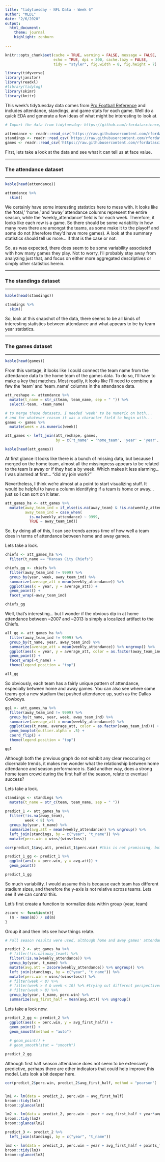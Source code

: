 ```yaml
---
title: "tidytuesday - NFL Data - Week 6"
author: "MLDL"
date: "2/6/2020"
output: 
  html_document:
    theme: journal
    highlight: zenburn
  
---
```


```r
knitr::opts_chunk$set(cache = TRUE, warning = FALSE, message = FALSE, 
                      echo = TRUE, dpi = 300, cache.lazy = FALSE,
                      tidy = "styler", fig.width = 8, fig.height = 7)
```

```r
library(tidyverse)
library(janitor)
library(readxl)
#library(tidylog)
library(skimr)
library(knitr)
```

This week's tidytuesday data comes from [Pro Football Reference](https://www.pro-football-reference.com/years/2019/attendance.htm) and includes attendance, standings, and game stats for each game. Well do a quick EDA and generate a few ideas of what might be interesting to look at. 


```r
# Import the data from tidytuesday: https://github.com/rfordatascience/tidytuesday

attendance <- readr::read_csv('https://raw.githubusercontent.com/rfordatascience/tidytuesday/master/data/2020/2020-02-04/attendance.csv')
standings <- readr::read_csv('https://raw.githubusercontent.com/rfordatascience/tidytuesday/master/data/2020/2020-02-04/standings.csv')
games <- readr::read_csv('https://raw.githubusercontent.com/rfordatascience/tidytuesday/master/data/2020/2020-02-04/games.csv')
```

First, lets take a look at the data and see what it can tell us at face value. 

***
### The attendance dataset
***
```r
kable(head(attendance))
```


```r
attendance %>%
  skim()
```

We certainly have some interesting statistics here to mess with. It looks like the 'total,' 'home,' and 'away' attendance columns represent the entire season, while the 'weekly_attendance' field is for each week. Therefore, it looks like each row is a game. So there should be some variability in how many rows there are amongst the teams, as some make it to the playoff and some do not (therefore they'd have more games). A look at the summary statistics should tell us more... if that is the case or not. 

So, as was expected, there does seem to be some variability associated with how many games they play. Not to worry, I'll probably stay away from analyzing just that, and focus on either more aggregated descriptives or simply other statistics herein. 

***
### The standings dataset
***

```r
kable(head(standings))
```


```r
standings %>% 
  skim()
```

So, look at this snapshot of the data, there seems to be all kinds of interesting statistics between attendance and what appears to be by team year statistics. 

***
### The games dataset
***

```r
kable(head(games))
```


From this vantage, it looks like I could connect the team name from the attendance data to the home team of the games data. To do so, I'll have to make a key that matches. Most readily, it looks like I'll need to combine a few the 'team' and 'team_name' columns in the attendance data. 

```r
att_reshape <- attendance %>% 
  mutate(t_name = str_c(team, team_name, sep = " ")) %>%
  select(-team, -team_name)

# to merge these datasets, I needed 'week' to be numeric on both... 
# and for whatever reason it was a character field to begin with...
games <- games %>%
  mutate(week = as.numeric(week))

att_games <- left_join(att_reshape, games, 
                       by = c('t_name' = 'home_team', 'year' = 'year', 'week' = 'week'))

kable(head(att_games))
```

At first glance it looks like there is a bunch of missing data, but because I merged on the home team, almost all the missingness appears to be related to the team is away or if they had a by week. Which makes it less alarming... I was alarmed at first... "did my join work?"

Nevertheless, I think we're almost at a point to start visualizing stuff. It would be helpful to have a column identifying if a team is home or away... just so I can sort on it later. 

```r
att_games_ha <- att_games %>%
  mutate(away_team_ind = if_else(is.na(away_team) & !is.na(weekly_attendance), 1, 0),
         away_team_ind = case_when(
           is.na(weekly_attendance) ~ 9999,
           TRUE ~ away_team_ind))
```

So, by doing all of this, I can see trends across time of how well a team does in terms of attendance between home and away games. 

Lets take a look. 

```r
chiefs <- att_games_ha %>%
  filter(t_name == "Kansas City Chiefs") 

chiefs_gg <- chiefs %>%
  filter(away_team_ind != 9999) %>%
  group_by(year, week, away_team_ind) %>%
  summarize(average_att = mean(weekly_attendance)) %>%
  ggplot(aes(x = year, y = average_att)) +
  geom_point() + 
  facet_wrap(~away_team_ind)

chiefs_gg
```

Well, that's interesting... but I wonder if the obvious dip in at home attendance between ~2007 and ~2013 is simply a localized artifact to the Chiefs. 

```r

all_gg <- att_games_ha %>%
  filter(away_team_ind != 9999) %>%
  group_by(t_name, year, away_team_ind) %>%
  summarize(average_att = mean(weekly_attendance)) %>% ungroup() %>%
  ggplot(aes(x = year, y = average_att, color = as.factor(away_team_ind))) +
  geom_point() + 
  facet_wrap(~t_name) + 
  theme(legend.position = "top")

all_gg
```

So obviously, each team has a fairly unique pattern of attendance, especially between home and away games. You can also see where some teams got a new stadium that pushed attendance up, such as the Dallas Cowboys. 

```r
gg1 <- att_games_ha %>%
  filter(away_team_ind != 9999) %>%
  group_by(t_name, year, week, away_team_ind) %>%
  summarize(average_att = mean(weekly_attendance)) %>%
  ggplot(aes(t_name, average_att, color = as.factor(away_team_ind))) +
  geom_boxplot(outlier.alpha = .5) + 
  coord_flip() + 
  theme(legend.position = "top")

gg1
```

Although both the previous graph do not exhibit any clear reoccuring or dicernable trends, it makes me wonder what the relationship between home attendance and season performance is. Said another way, does a strong home team crowd during the first half of the season, relate to eventual success? 

Lets take a look. 

```r
standings <- standings %>%
  mutate(t_name = str_c(team, team_name, sep = " "))
  
predict_1 <- att_games_ha %>%
  filter(!is.na(away_team),
         week < 8) %>%
  group_by(year, t_name) %>%
  summarize(avg.att = mean(weekly_attendance)) %>% ungroup() %>%
  left_join(standings, by = c("year", "t_name")) %>%
  mutate(perc.win = wins/(wins+loss))

cor(predict_1$avg.att, predict_1$perc.win) #this is not promissing, but lets visualize

```

```r
predict_1_gg <- predict_1 %>%
  ggplot(aes(x = perc.win, y = avg.att)) + 
  geom_point() 

predict_1_gg
```

So much variability. I would assume this is because each team has different stadium sizes, and therefore the y-axis is not relative across teams. Lets see if we can control this. 

Let's first create a function to normalize data within group (year, team)

```r
zscore <- function(m){
  (m - mean(m)) / sd(m)
}
```

Group it and then lets see how things relate. 

```r
# Full season results were used, although home and away games' attendance will count for more than one team at a time. 

predict_2 <- att_games_ha %>%
  # filter(!is.na(away_team)) %>%
  filter(!is.na(weekly_attendance)) %>%
  group_by(year, t_name) %>%
  mutate(avg.att = zscore(weekly_attendance)) %>% ungroup() %>%
  left_join(standings, by = c("year", "t_name")) %>%
  mutate(perc.win = wins/(wins+loss)) %>%
  # filter(week < 8) %>%
  # filter(week > 4 & week < 10) %>% #trying out different perspectives
  # filter(week > 8) %>%
  group_by(year, t_name, perc.win) %>%
  summarize(avg_first_half = mean(avg.att)) %>% ungroup()
```
Lets take a look now.

```r
predict_2_gg <- predict_2 %>%
  ggplot(aes(x = perc.win, y = avg_first_half)) + 
  geom_point() + 
  geom_smooth(method = "auto")
  
  # geom_point() + 
  # geom_smooth(stat = "smooth")

predict_2_gg
```

Although first half season attendance does not seem to be extensively predictive, perhaps there are other indicators that could help improve this model. Lets look a bit deeper here. 

```r
cor(predict_2$perc.win, predict_2$avg_first_half, method = "pearson")


lm1 <- lm(data = predict_2, perc.win ~ avg_first_half)
broom::tidy(lm1)
broom::glance(lm1)
```

```r
lm2 <- lm(data = predict_2, perc.win ~ year + avg_first_half + year*avg_first_half)
broom::tidy(lm2)
broom::glance(lm2)
```

```r
predict_3 <- predict_2 %>%
  left_join(standings, by = c("year", "t_name"))

lm3 <- lm(data = predict_3, perc.win ~ year + avg_first_half + points_for)
broom::tidy(lm3)
broom::glance(lm3)
```








